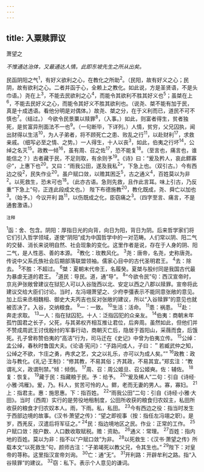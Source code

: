 ```yaml
---
---
---
```

title: 入粟赎罪议
---



萧望之

*不惟通达治体，又最通达人情。此即东坡先生之所从出矣。*

民函阴阳之气<sup>1</sup>，有好义欲利之心，在教化之所助<sup>2</sup>。（民阳，故有好义之心；民阴，故有欲利之心。二者并函于心，全赖上之教化。如此说，方是圣贤语，不是头巾语。）尧在上<sup>3</sup>，不能去民欲利之心<sup>4</sup>，而能令其欲利不胜其好义也<sup>5</sup>；虽桀在上<sup>6</sup>，不能去民好义之心，而能令其好义不胜其欲利也。（说尧、桀不能有加于民，真是十成透语。看他分明是对偶体。）故尧、桀之分，在于义利而已，道民不可不慎也<sup>7</sup>。（结过。）
今欲令民景粟以赎罪<sup>8</sup>，（入事。）如此，则富者得生，贫者独死，是贫富异刑面法不一也<sup>9</sup>。（一句断毕，下详列。）人情，贫穷，父兄囚执，闻出财得以生活<sup>10</sup>，为人子弟者，将不顾死亡之患、败乱之行<sup>11</sup>，以赴财利<sup>17</sup>，求救亲戚。（细写必至之情、之势。）一人得生，十人以丧<sup>3</sup>，如此，伯夷之行坏<sup>14</sup>，公绰之名灭<sup>15</sup>。政教一倾<sup>16</sup>，虽有周、召之佐<sup>17</sup>，恐不能复<sup>18</sup>。（至言也，痛言也，谁能信之？）古者藏于民，不足则取，有余则予<sup>19</sup>。《诗》曰：“爰及矜人，哀此鳏寡＠”，上惠下也<sup>20</sup>。又曰：“雨我公田，遂及我私<sup>2</sup>”，下急上也。（双引古。）今有西边之役<sup>2</sup>，民失作业<sup>20</sup>。虽户赋口敛，以赡其困乏<sup>5</sup>，古之通义<sup>4</sup>，百姓莫以为非<sup>2</sup>。以死救生，恐未可也<sup>18</sup>。（此亦古语。急则先救，且作此言耳。味上引古，乃反重“下急上”句，正连此段成文也。）
陛下布德施教<sup>20</sup>，教化既成，尧、舜亡以加也<sup>3</sup>。（始予。）今议开利
路<sup>11</sup>，以伤既成之化，臣窃痛之<sup>3</sup>。（四字至言、痛言，不是通套激语。）

<sup>注释</sup>

<sup>1</sup>函：舍、包含。阴阳：厚指日光的向背，向日为阳，背日为阴。后来哲学家们将它们引入哲学领域，遂使“阴阳”成为中国哲学中的一对范畴。人们常以阴、阳二气的交替、消长来说明自然、社会现象的变化。这里作者是说，存在于人身的阴、阳二气，是人性恶、善的本源。
<sup>2</sup>教化：玫教风化。
<sup>3</sup>尧：唐帝，名尧，史称唐尧。传说中父系氏族社会后期部落联盟领袖。儒家心目中的古代圣明君王。
<sup>4</sup>去：除去。
<sup>5</sup>不胜：不超过。
<sup>6</sup>桀：夏朝末代帝王，名履癸。夏桀与股纣同是我国古代最为暴虐无道的君王。
<sup>7</sup>道民：导民。道，通“导”。
<sup>8</sup>“今欲令民”句：西汉宣帝时，京兆尹张敞曾建议在狱犯人可以入谷陇西以北、安定以西之八郡以赎罪。宣帝将此建议交给大臣们讨论。当时，左冯翊萧望之、少府李彊表示不能同意张敞的意见。加上后来丞相魏相、御史大夫丙吉也反对张敞的建议，所以“入谷赎罪”的意见也就被否决了。入谷，交纳粮食。
<sup>9</sup>一：一致。
<sup>10</sup>生活：活命。
<sup>11</sup>患：祸患。
<sup>12</sup>赴：奔走求取。
<sup>13</sup>一人：指在狱囚犯。十人：泛指囚犯的众亲友。
<sup>14</sup>伯夷：商朝末年孤竹国君之长子，父死，与其弟权齐相互推让君位，后奔周。虽然如此，但他们并不赞成周武王讨伐殷纣的军事行动，商朝灭亡后，隐居于首阳山，采薇而食，后饿死。孔子曾称赞伯夷的“高洁”行为，司马迁在《史记》中曾为伯夷立传。
<sup>15</sup>公绰：孟公绰，春秋时鲁国大夫。《论语·宪问》：“子路问成人，子曰：＂若臧武仲之知，公绰之不欲，卞庄之勇，冉求之艺，文之以礼乐，亦可以为成人矣。””
<sup>16</sup>政教：政治与教化。《礼记·王制》：“修其教，不易其俗；齐其政，不易其宜。”郑玄注：“教谓礼义，政谓刑禁。”倾：倾倒。
<sup>17</sup>周、召：周公姬旦、召公姬奭。佐：辅佐。
<sup>18</sup>复：恢复。
<sup>19</sup>藏于民：指藏粮于民。予：给予。
<sup>20</sup>“爰及稀人”二句：引自《诗经·小雅·鸿雁》。爰，乃。科人，贫苦可怜的人。鳏，老而无妻的男人。寡，寡妇。
<sup>21</sup>上：指君主。惠：施思惠。下：指百姓。
<sup>22</sup>“雨我公田”二句：引自《诗经·小雅·大田》。当时（西周）实行的是劳役地租制度，公田所收获的粮食归农奴主，私田所收获的粮食才归农奴本人。雨，下雨。私，私田。
<sup>23</sup>今有西边之役：指当时发生于西部边境的故事。《汉书·萧望之传》：“望之即视事（按：指任左冯翊之职）。是岁，西羌反，汉遣后将军征之。”
<sup>24</sup>民：指边境地区之民。作业：正常的工作。
<sup>25</sup>户赋口敛：按户数、人口数收取赋税。赡：资助。
<sup>26</sup>通义：常理。
<sup>27</sup>百姓：指内地的百姓。莫以为非：指不以“户赋口敛”为非。
<sup>28</sup>以死救生：《汉书·萧望之传》所载本文“以死救生”句，颜师古注：“子弟竭死以教父兄，令其生也。”
<sup>29</sup>陛下：对皇帝的荨称。这里指汉宣帝刘询。
<sup>30</sup>亡：通“无”。
<sup>31</sup>开利路：开辟牟利之路。指“入谷赎罪”的建议。
<sup>32</sup>窃：私下。表示个人意见的谦词。
